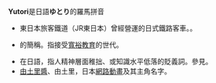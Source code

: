 {{noteTA|1=zh-hans:由土里; zh-hant:由土里;}}
'''Yutori'''是日語'''ゆとり'''的羅馬拼音

{{wiktionary|ja:ゆとり|ゆとり}}
* 東日本旅客鐵道（JR東日本）曾經營運的日式鐵路客車。{{nihongo|東京沙龍列車|サロンエクスプレス東京}}。
* {{nihongo|[[寬鬆世代|寬鬆世代]]|ゆとり世代}}的簡稱。指接受[[寬裕教育|寬裕教育]]的世代。
* 在日語，指人精神層面稚拙、或知識水平低落的貶義詞。參見{{nihongo|[[寬鬆世代|寬鬆世代]]|ゆとり世代}}。
* [[由土里醬|由土里醬]]、由土里，日本[[ONA|網路動畫]]及其主角名字。

{{disambig|cat=非中文名称消歧义}}